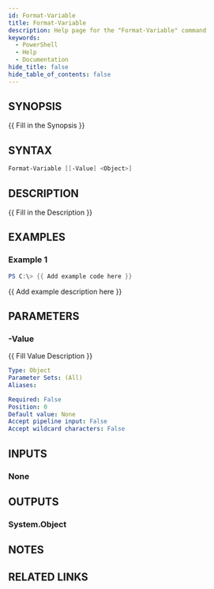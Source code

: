 ```yaml
---
id: Format-Variable
title: Format-Variable
description: Help page for the "Format-Variable" command
keywords:
  - PowerShell
  - Help
  - Documentation
hide_title: false
hide_table_of_contents: false
---
```


## SYNOPSIS

\{\{ Fill in the Synopsis \}\}

## SYNTAX

```powershell
Format-Variable [[-Value] <Object>]
```

## DESCRIPTION

\{\{ Fill in the Description \}\}

## EXAMPLES

### Example 1

```powershell
PS C:\> {{ Add example code here }}
```

\{\{ Add example description here \}\}

## PARAMETERS

### -Value

\{\{ Fill Value Description \}\}

```yaml
Type: Object
Parameter Sets: (All)
Aliases:

Required: False
Position: 0
Default value: None
Accept pipeline input: False
Accept wildcard characters: False
```

## INPUTS

### None

## OUTPUTS

### System.Object

## NOTES

## RELATED LINKS
